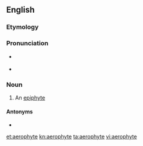 ==English==

===Etymology===
{{confix|aero|phyte|t1=air|t2=plant|lang=en}}

===Pronunciation===
* {{a|RP}} {{IPA|/ˈɛː.ɹə(ʊ).fʌɪt/|lang=en}}
* {{a|US}} {{IPA|/ˈɛ.ɹoʊˌ.faɪt/|/ˈɛ.ɹəˌ.faɪt/|lang=en}}

===Noun===
{{en-noun}}

# An [[epiphyte]]

====Antonyms====
* {{l|en|anaerophyte}}

[[et:aerophyte]]
[[kn:aerophyte]]
[[ta:aerophyte]]
[[vi:aerophyte]]